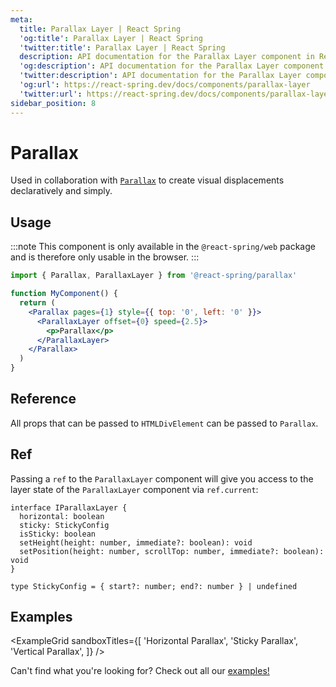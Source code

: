 ```yaml
---
meta:
  title: Parallax Layer | React Spring
  'og:title': Parallax Layer | React Spring
  'twitter:title': Parallax Layer | React Spring
  description: API documentation for the Parallax Layer component in React Spring.
  'og:description': API documentation for the Parallax Layer component in React Spring.
  'twitter:description': API documentation for the Parallax Layer component in React Spring.
  'og:url': https://react-spring.dev/docs/components/parallax-layer
  'twitter:url': https://react-spring.dev/docs/components/parallax-layer
sidebar_position: 8
---
```


# Parallax

Used in collaboration with [`Parallax`](/docs/components/parallax) to create visual displacements declaratively and simply.

## Usage

:::note
This component is only available in the `@react-spring/web` package and is therefore only usable in the browser.
:::

```jsx
import { Parallax, ParallaxLayer } from '@react-spring/parallax'

function MyComponent() {
  return (
    <Parallax pages={1} style={{ top: '0', left: '0' }}>
      <ParallaxLayer offset={0} speed={2.5}>
        <p>Parallax</p>
      </ParallaxLayer>
    </Parallax>
  )
}
```

## Reference


All props that can be passed to `HTMLDivElement` can be passed to `Parallax`.

<TablesConfiguration data={PARALLAX_LAYER_CONFIG_DATA} />

## Ref

Passing a `ref` to the `ParallaxLayer` component will give you access to the layer state of the `ParallaxLayer` component via `ref.current`:

```tsx
interface IParallaxLayer {
  horizontal: boolean
  sticky: StickyConfig
  isSticky: boolean
  setHeight(height: number, immediate?: boolean): void
  setPosition(height: number, scrollTop: number, immediate?: boolean): void
}

type StickyConfig = { start?: number; end?: number } | undefined
```

## Examples


<ExampleGrid
  sandboxTitles={[
    'Horizontal Parallax',
    'Sticky Parallax',
    'Vertical Parallax',
  ]}
/>

Can't find what you're looking for? Check out all our [examples!](/examples)
